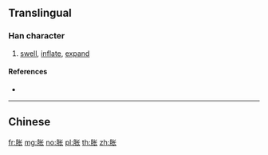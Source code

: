 {{character info/new}}
{{also|脹}}
==Translingual==

===Han character===
{{Han char|rn=130|rad=肉|as=04|sn=8|four=|canj=BPO|ids=⿰月长}}

# [[swell]], [[inflate]], [[expand]]

====References====
* {{Han ref|kx=0977.041|hdz=32049.090|uh=80C0|ud=32960}}

----

==Chinese==
{{zh-see|脹}}

[[fr:胀]]
[[mg:胀]]
[[no:胀]]
[[pl:胀]]
[[th:胀]]
[[zh:胀]]